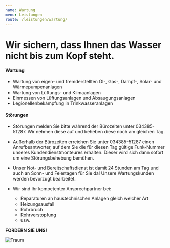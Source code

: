```yaml
---
name: Wartung
menu: Leistungen
route: /leistungen/wartung/
---
```


# Wir sichern, dass Ihnen das Wasser nicht bis zum Kopf steht.

#### Wartung

- Wartung von eigen- und fremderstellten Öl-, Gas-, Dampf-, Solar- und Wärmepumpenanlagen
- Wartung von Lüftungs- und Klimaanlagen
- Einmessen von Lüftungsanlagen und Absaugungsanlagen
- Legionellenbekämpfung in Trinkwasseranlagen

#### Störungen

- Störungen melden Sie bitte während der Bürozeiten unter 034385-51287. Wir nehmen diese auf und beheben diese noch am gleichen Tag.
- Außerhalb der Bürozeiten erreichen Sie unter 034385-51287 einen Anrufbeantworter, auf dem Sie die für diesen Tag gültige Funk-Nummer unseres Kundendienstmonteures erhalten. Dieser wird sich dann sofort um eine Störungsbehebung bemühen.
- Unser Not- und Bereitschaftsdienst ist damit 24 Stunden am Tag und auch an Sonn- und Feiertagen für Sie da! Unsere Wartungskunden werden bevorzugt bearbeitet.
- Wir sind Ihr kompetenter Ansprechpartner bei:

  - Reparaturen an haustechnischen Anlagen gleich welcher Art
  - Heizungsausfall
  - Rohrbruch
  - Rohrverstopfung
  - usw.

**FORDERN SIE UNS!**

![Traum](/images/uploads/traum.svg "Strichmaennchen mit Heizung")

